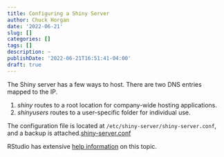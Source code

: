 ```yaml
---
title: Configuring a Shiny Server
author: Chuck Horgan
date: '2022-06-21'
slug: []
categories: []
tags: []
description: ~
publishDate: '2022-06-21T16:51:41-04:00'
draft: true
---
```


The Shiny server has a few ways to host. There are two DNS entries mapped to the IP.

1. *shiny* routes to a root location for company-wide hosting applications.
2. *shinyusers* routes to a user-specific folder for individual use.

The configuration file is located at `/etc/shiny-server/shiny-server.conf`, and a backup is attached.[shiny-server.conf](uploads/89be2397ad1386c0acfde145202aafdd/shiny-server.conf)

RStudio has extensive [help information](https://docs.rstudio.com/shiny-server/) on this topic.